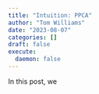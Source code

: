 ```yaml
---
title: "Intuition: PPCA"
author: "Tom Williams"
date: "2023-08-07"
categories: []
draft: false
execute:
  daemon: false
---
```


In this post, we 